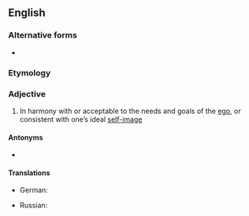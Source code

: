 ==English==

===Alternative forms===
* {{l|en|ego-syntonic}}

===Etymology===
{{compound|en|ego|syntonic}}

===Adjective===
{{en-adj}}

# {{lb|en|of behaviours, values, or beliefs}} In harmony with or acceptable to the needs and goals of the [[ego]], or consistent with one’s ideal [[self-image]]

====Antonyms====
* {{l|en|egodystonic}}

====Translations====
{{trans-top}}
* German: {{t+|de|ich-synton}}
{{trans-mid}}
* Russian: {{t|ru|эгосинтони́ческий}}
{{trans-bottom}}